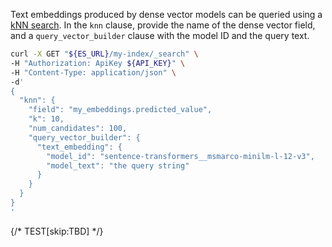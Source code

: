 


Text embeddings produced by dense vector models can be queried using a 
[kNN search](((ref))/knn-search.html#knn-semantic-search). In the `knn` clause, provide the name of the 
dense vector field, and a `query_vector_builder` clause with the model ID and 
the query text.

```bash
curl -X GET "${ES_URL}/my-index/_search" \
-H "Authorization: ApiKey ${API_KEY}" \
-H "Content-Type: application/json" \
-d'
{
  "knn": {
    "field": "my_embeddings.predicted_value",
    "k": 10,
    "num_candidates": 100,
    "query_vector_builder": {
      "text_embedding": { 
        "model_id": "sentence-transformers__msmarco-minilm-l-12-v3", 
        "model_text": "the query string" 
      }
    }
  }
}
'
```
{/* TEST[skip:TBD] */}

